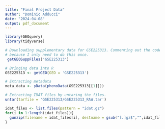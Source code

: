 ```yaml
---
title: "Final Project Data"
author: "Dominic Adducci"
date: "2024-04-08"
output: pdf_document
---
```


```r

library(GEOquery)
library(tidyverse)

```

```r

# Downloading supplementary data for GSE225313. Commenting out the code
# because I only need to do this once. 
 getGEOSuppFiles('GSE225313') 

# Bringing data into R
GSE225313 <- getGEO(GEO = 'GSE225313')

# Extracting metadata 
meta_data <- pData(phenoData(GSE225313[[1]]))

# Extracting IDAT files by untaring the files. 
untar(tarfile = 'GSE225313/GSE225313_RAW.tar')

```

```r

idat_files <- list.files(pattern = "idat.gz")
for(i in 1:length(idat_files)){
  gunzip(filename = idat_files[i], destname = gsub("[.]gz$","",idat_files[i]))
}

```


